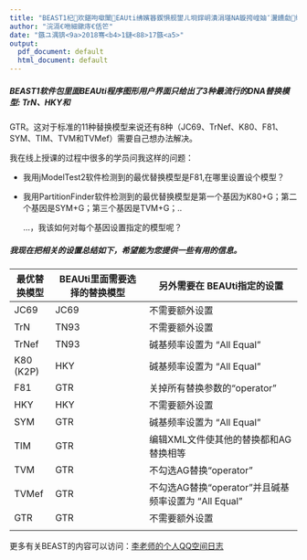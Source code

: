 ---
title: "BEAST1杞欢鍖呴噷闈EAUti绋嬪簭鍥惧舰鐢ㄦ埛鐣岄潰涓璂NA鏇挎崲妯″瀷鐨勮缃<ae>"
author: "浣滆€咃細鏉庤€佸笀"
date: "鏃ユ湡锛<9a>2018骞<b4>1鏈<88>17鏃<a5>"
output:
  pdf_document: default
  html_document: default
---


##### BEAST1软件包里面BEAUti程序图形用户界面只给出了3种最流行的DNA替换模型: TrN、HKY和

GTR。这对于标准的11种替换模型来说还有8种（JC69、TrNef、K80、F81、SYM、TIM、TVM和TVMef）需要自己想办法解决。

我在线上授课的过程中很多的学员问我这样的问题：

* 我用jModelTest2软件检测到的最优替换模型是F81,在哪里设置设个模型？

* 我用PartitionFinder软件检测到的最优替换模型是第一个基因为K80+G；第二个基因是SYM+G；第三个基因是TVM+G；..

  ...，我该如何对每个基因设置指定的模型呢？

##### 我现在把相关的设置总结如下，希望能为您提供一些有用的信息。
		
最优替换模型	 |   BEAUti里面需要选择的替换模型	  |  另外需要在 BEAUti指定的设置
---------------|----------------------------------|-------------------------------------------------------
JC69	         |   JC69	                          |  不需要额外设置
TrN	           |   TN93	                          |  不需要额外设置
TrNef	         |   TN93	                          |  碱基频率设置为 “All Equal”
K80 (K2P)	     |   HKY	                          |  碱基频率设置为 “All Equal”
F81	           |   GTR	                          |  关掉所有替换参数的“operator”
HKY	           |   HKY	                          |  不需要额外设置
SYM	           |   GTR	                          |  碱基频率设置为 “All Equal”
TIM	           |   GTR	                          |  编辑XML文件使其他的替换都和AG替换相等
TVM	           |   GTR	                          |  不勾选AG替换“operator”
TVMef	         |   GTR	                          |  不勾选AG替换“operator”并且碱基频率设置为 “All Equal”
GTR	           |   GTR	                          |  不需要额外设置
               |                                  |                                                     |
               
               
更多有关BEAST的内容可以访问：[李老师的个人QQ空间日志](https://user.qzone.qq.com/2049968646/main)               
               
